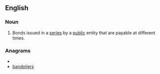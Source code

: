 ==English==

===Noun===
{{en-noun|sg=[[serial]] [[bond]]}}

# {{legal}} Bonds issued in a [[series]] by a [[public]] entity that are payable at different times.

===Anagrams===
* {{alphagram|abdeilnors}}
* [[bandoliers#English|bandoliers]]